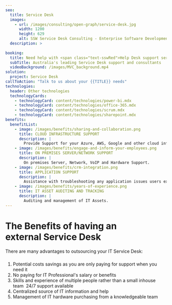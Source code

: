 ```yaml
---
seo:
  title: Service Desk
  images:
    - url: /images/consulting/open-graph/service-desk.jpg
      width: 1200
      height: 629
      alt: SSW Service Desk Consulting - Enterprise Software Development
  description: >
    
booking:
  title: Need help with <span class="text-sswRed">Help Desk support services</span>?
  subTitle: Australia's leading Service Desk support and consultants
  videoBackground: /images/MVC_background.mp4
solution:
  project: Service Desk
callToAction: "Talk to us about your {{TITLE}} needs"
technologies:
  header: Other technologies
  technologyCards:
    - technologyCard: content/technologies/power-bi.mdx
    - technologyCard: content/technologies/office-365.mdx
    - technologyCard: content/technologies/scrum.mdx
    - technologyCard: content/technologies/sharepoint.mdx
benefits:
  benefitList:
    - image: /images/benefits/sharing-and-collaboration.png
      title: CLOUD INFRASTRUCTURE SUPPORT
      description: |
        Provide Support for your Azure, AWS, Google and other cloud infrastruce.
    - image: /images/benefits/engage-and-inform-your-employees.png
      title: ON PREMISES SERVER/NETWORK SUPPORT
      description: |
        On premises Server, Network, VoIP and Hardware Support.
    - image: /images/benefits/crm-integration.png
      title: APPLICATION SUPPORT
      description: |
        Assistance with troubleshooting any application issues users experience.
    - image: /images/benefits/years-of-experience.png
      title: IT ASSET AUDITING AND TRACKING
      description: |
        Auditing and management of IT Assets.
---
```


# The Benefits of having an external Service Desk

There are many advantages to outsourcing your IT Service Desk:

#####

1. Potential costs savings as you are only paying for support when you need it
2. No paying for IT Professional's salary or benefits
3. Skills and experience of multiple people rather than a small inhouse team
    24/7 support available
4. Centralized source of IT information and help
5. Management of IT hardware purchasing from a knowledgeable team
